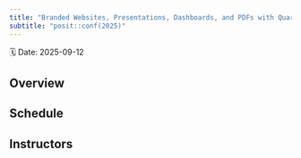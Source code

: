 ```yaml
---
title: "Branded Websites, Presentations, Dashboards, and PDFs with Quarto"
subtitle: "posit::conf(2025)"
---
```


🗓️ Date: 2025-09-12

## Overview

## Schedule

## Instructors